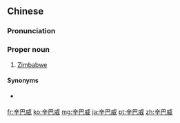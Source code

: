 ==Chinese==
{{zh-forms|gloss=-}}

===Pronunciation===
{{zh-pron
|m=Xīnbāwēi
|c=san1 baa1 wai1
|cat=pn
}}

===Proper noun===
{{zh-proper noun}}

# {{lb|zh|Taiwan}} [[Zimbabwe]]

====Synonyms====
* {{lb|zh|Mainland China}} {{zh-l|津巴布韋}}

{{zh-cat|Countries}}

[[fr:辛巴威]]
[[ko:辛巴威]]
[[mg:辛巴威]]
[[ja:辛巴威]]
[[pt:辛巴威]]
[[zh:辛巴威]]